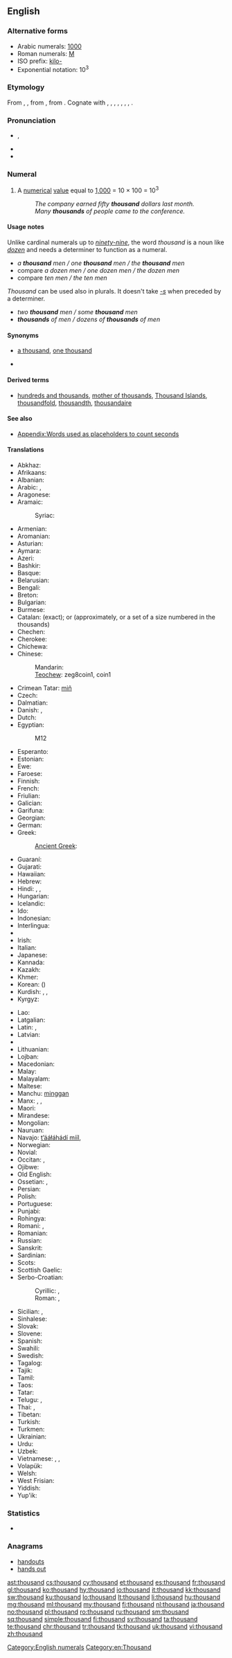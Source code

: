==English==

===Alternative forms===
* Arabic numerals: [[1000]] {{qualifier|see for numerical forms in other scripts}}
* Roman numerals: [[M]]
* ISO prefix: [[kilo-]]
* Exponential notation: 10<sup>3</sup>
<!-- Please add other numerical forms to the page for 1000 instead of here. -->

===Etymology===
From {{etyl|enm|en}} {{term|thousend|lang=enm}}, {{term|thusand|lang=enm}}, from {{etyl|ang|en}} {{term|þusend|þūsend|thousand|lang=ang}}, from {{etyl|gem-pro|en}} {{term/t|gem-pro|*þūsundī||thousand}}. Cognate with {{etyl|sco|-}} {{term|thousand||thousand|lang=sco}}, {{etyl|stq|-}} {{term|duusend||thousand|lang=stq}}, {{etyl|fy|-}} {{term|tûzen||thousand|lang=fy}}, {{etyl|nl|-}} {{term|duizend||thousand|lang=nl}}, {{etyl|de|-}} {{term|tausend||thousand|lang=de}}, {{etyl|da|-}} {{term|tusind||thousand|lang=da}}, {{etyl|sv|-}} {{term|tusen||thousand|lang=sv}}, {{etyl|is|-}} {{term|þúsund||thousand|lang=is}}.

===Pronunciation===
* {{a|UK|US}} {{IPA|/ˈθaʊ.znd/}}, {{X-SAMPA|/"TaU.znd/}}
* {{audio|en-us-thousand.ogg|Audio (US)}}
* {{hyphenation|thou|sand}}

===Numeral===
{{en-noun}}

# {{context|cardinal|lang=en}} A [[numerical]] [[value]] equal to [[1000|1,000]] = 10 &times; 100 = 10<sup>3</sup>
#: ''The company earned fifty '''thousand''' dollars last month.''
#: ''Many '''thousands''' of people came to the conference.''

====Usage notes====
Unlike cardinal numerals up to ''[[ninety-nine]]'', the word ''thousand'' is a noun like ''[[dozen]]'' and needs a determiner to function as a numeral.
* ''a '''thousand''' men / one '''thousand''' men / the '''thousand''' men''
* compare ''a dozen men / one dozen men / the dozen men''
* compare ''ten men / the ten men''
''Thousand'' can be used also in plurals. It doesn't take ''[[-s]]'' when preceded by a determiner.
* ''two '''thousand''' men / some '''thousand''' men''
* '''''thousands''' of men / dozens of '''thousands''' of men''

====Synonyms====
* {{sense|numerical}} [[a thousand]], [[one thousand]]
* {{symbolic|1000}}

====Derived terms====
* [[hundreds and thousands]], [[mother of thousands]], [[Thousand Islands]], [[thousandfold]], [[thousandth]], [[thousandaire]]

====See also====
* [[Appendix:Words used as placeholders to count seconds]]

====Translations====
{{trans-top|cardinal number 1000}}
* Abkhaz: {{t-|ab|зықы|tr=zyk̢y|sc=Cyrl}}
* Afrikaans: {{t-|af|duisend}}
* Albanian: {{t-|sq|mijë}}
* Arabic: {{t-|ar|الف|alt=أَلْف|tr=ʾalf}}, {{t-|ar|١٠٠٠}}
* Aragonese: {{t-|an|mil}}
* Aramaic: {{tø|arc|אלפא|tr=’alpā’|m}}
*: Syriac: {{tø|arc|ܐܠܦܐ|tr=’alpā’|m}}
* Armenian: {{t+|hy|հազար|tr=hazar}}
* Aromanian: {{t-|rup|njilje}}
* Asturian: {{t+|ast|mil}}
* Aymara: {{t-|ay|waranqa}}
* Azeri: {{t+|az|min}}
* Bashkir: {{tø|ba|мең|sc=Cyrl}}
* Basque: {{t+|eu|mila}}
* Belarusian: {{t-|be|тысяча|f|tr=týsjača}}
* Bengali: {{t-|bn|হাজার|tr=hajar|sc=Beng}}
* Breton: {{t+|br|mil}}
* Bulgarian: {{t-|bg|хиляда|f|tr=hiljada}}
* Burmese: {{t-|my|တထောင်|tr=tăhtaung|sc=Mymr}}
* Catalan: {{t+|ca|mil}} (exact); {{t-|ca|miler}} or {{t-|ca|milenar}} (approximately, or a set of a size numbered in the thousands)
* Chechen: {{tø|ce|эзар|tr=ezar}}
* Cherokee: {{t-|chr|ᎠᎦᏴᎵ|tr=agayvli|sc=Cher}}
* Chichewa: {{tø|ny|chikwi chimodzi}}
* Chinese:
*: Mandarin: {{t-|cmn|千|tr=qiān|sc=Hani}}
*: [[Teochew]]: zeg8coin1, coin1
* Crimean Tatar: [[miñ#Crimean Tatar|miñ]]
* Czech: {{t+|cs|tisíc|m}}
* Dalmatian: {{tø|dlm|mel}}
* Danish: {{t-|da|tusinde}}, {{t+|da|tusind}}
* Dutch: {{t+|nl|duizend|f}}
* Egyptian:
*:{{tø|egy|ḫ3|sc=Egyp}}
*:<hiero>M12</hiero>
* Esperanto: {{t-|eo|mil}}
* Estonian: {{t+|et|tuhat}}
* Ewe: {{tø|ee|akpe}}
* Faroese: {{t-|fo|túsund}}
* Finnish: {{t+|fi|tuhat}}
* French: {{t+|fr|mille|m}}
* Friulian: {{tø|fur|mil}}
* Galician: {{t+|gl|mil}}
* Garifuna: {{tø|cab|milu}}
* Georgian: {{t+|ka|ათასი|tr=at’asi|sc=Geor}}
* German: {{t+|de|tausend|n}}
* Greek: {{t+|el|χίλια|n|tr=chília}}
*: [[Ancient Greek]]: {{tø|grc|χίλιοι|tr=khilioi|sc=polytonic}}
* Guaraní: {{t-|gn|su}}
* Gujarati: {{t-|gu|હજાર|tr=hajāra|sc=Gujr}}
* Hawaiian: {{tø|haw|kaukani}}
* Hebrew: {{t+|he|אלף|tr=élef}}
* Hindi: {{t+|hi|हज़ार|m|tr=hazār}}, {{t-|hi|सहस्र|tr=sahasra}}, {{t-|hi|१०००}}
* Hungarian: {{t+|hu|ezer}}
* Icelandic: {{t+|is|þúsund|n}}
* Ido: {{t+|io|mil}}
* Indonesian: {{t+|id|ribu}}
* Interlingua: {{t-|ia|mille}}
* {{trreq|ie}}
* Irish: {{t+|ga|míle}}
* Italian: {{t+|it|mille|m}}
* Japanese: {{t+|ja|千|tr=せん, sen}}
* Kannada: {{t+|kn|ಸಾವಿರ|tr=sāvir|sc=Knda}}
* Kazakh: {{t|kk|мың|tr=mıñ|sc=Cyrl}}
* Khmer: {{t-|km|មួយពាន់|tr=muoy ponn|sc=Khmr}}
* Korean: {{t+|ko|천|tr=cheon|sc=Hang}} ({{t+|ko|千|sc=Hani}})
* Kurdish: {{t+|ku|hezar}}, {{t+|ku|hizar}}, {{t+|ku|هه‌زار}}
* Kyrgyz: {{t-|ky|миң|tr=miñ|sc=Cyrl}}
{{trans-mid}}
* Lao: {{t-|lo|ພັນ|tr=pʰán|sc=Laoo}}
* Latgalian: {{tø|ltg|tyukstūša}}
* Latin: {{t+|la|mille|alt=mīlle}}, {{t+|la|milia|alt=mīlia}}
* Latvian: {{t-|lv|tūkstotis}}
* {{trreq|lij}}
* Lithuanian: {{t+|lt|tūkstantis|m}}
* Lojban: {{t-|jbo|ki'o}}
* Macedonian: {{t+|mk|илјада|f|tr=íljada}}
* Malay: {{t-|ms|ribu}}
* Malayalam: {{t+|ml|ആയിരം|tr=āyiraṁ|sc=Mlym}}
* Maltese: {{t-|mt|elf}}
* Manchu: [[minggan]]
* Manx: {{t-|gv|jeih keead}}, {{t-|gv|milley}}, {{t-|gv|thousane}}
* Maori: {{t-|mi|mano}}
* Mirandese: {{tø|mwl|mil}}
* Mongolian: {{t-|mn|мянга|tr=mjanga|sc=Cyrl}}
* Nauruan: {{t-|na|araña}}
* Navajo: [[tʼááłáhádí mííl]], {{tø|nv|mííl}}
* Norwegian: {{t+|no|tusen}}
* Novial: {{tø|nov|mil}}
* Occitan: {{t-|oc|mil}}, {{t-|oc|mila}}
* Ojibwe: {{tø|oj|ingodosagoons}}
* Old English: {{t-|ang|þusend|alt=þūsend}}
* Ossetian: {{tø|os|мин|tr=min|sc=Cyrl}}, {{tø|os|æрзæ|tr=ærzæ|sc=Cyrl}}
* Persian: {{t+|fa|هزار|alt=هِزار|tr=hezâr}}
* Polish: {{t+|pl|tysiąc|m}}
* Portuguese: {{t+|pt|mil}}
* Punjabi: {{t-|pa|ਹਜ਼ਾਰ|tr=hazār|sc=Guru}}
* Rohingya: {{tø|rhg|ázar}}
* Romani: {{tø|rom|bari}}, {{tø|rom|бари}}
* Romanian: {{t+|ro|mie|f}}
* Russian: {{t+|ru|тысяча|f|tr=týsjača}}
* Sanskrit: {{t-|sa|सहस्र|tr=sahasra}}
* Sardinian: {{t-|sc|mila}}
* Scots: {{tø|sco|thousant}}
* Scottish Gaelic: {{t-|gd|mìle}}
* Serbo-Croatian:
*: Cyrillic: {{t-|sh|тисућа|f|sc=Cyrl}}, {{t-|sh|хиљада|f|sc=Cyrl}}
*: Roman: {{t-|sh|tisuća|f}}, {{t-|sh|hiljada|f}}
* Sicilian: {{t+|scn|milli}}, {{t+|scn|middi}}
* Sinhalese: {{t+|si|දහස|tr=dhahasa|sc=Sinh}}
* Slovak: {{t-|sk|tisíc|m}}
* Slovene: {{t+|sl|tisoč|alt=tísoč|m}}
* Spanish: {{t+|es|mil|m}}
* Swahili: {{t+|sw|elfu}}
* Swedish: {{t+|sv|tusen}}
* Tagalog: {{t-|tl|libo}}
* Tajik: {{t-|tg|ҳазор|tr=hazor|sc=Cyrl}}
* Tamil: {{t+|ta|ஆயிரம்|tr=āyiram}}
* Taos: {{tø|twf|mílą}}
* Tatar: {{t+|tt|мең|tr=meñ|sc=Cyrl}}
* Telugu: {{t+|te|వెయ్యి|tr=veyyi}}, {{t-|te|వేయి|tr=vēyi}}
* Thai: {{t-|th|พัน|tr=pan}}, {{t-|th|๑๐๐๐}}
* Tibetan: {{t-|bo|སྟོང|tr=stong|sc=Tibt}}
* Turkish: {{t+|tr|bin}}
* Turkmen: {{t+|tk|müň}}
* Ukrainian: {{t+|uk|тисяча|f|tr=týsjača}}
* Urdu: {{t-|ur|ہزار|m|tr=hazār}}
* Uzbek: {{t-|uz|ming}}
* Vietnamese: {{t-|vi|một nghìn}}, {{t+|vi|ngàn}}, {{t+|vi|nghìn}}
* Volapük: {{t+|vo|mil}}
* Welsh: {{t+|cy|mil}}
* West Frisian: {{t-|fy|tûzen}}
* Yiddish: {{t-|yi|טויזנט|m|tr=toyznt}}
* Yup'ik: {{tø|ems|tiisiqaq}}
{{trans-bottom}}

===Statistics===
* {{rank|king|nature|answered|363|thousand|looking|John|hour}}

===Anagrams===
* [[handouts#English|handouts]]
* [[hands out#English|hands out]]

[[Category:English numerals]]
[[Category:en:Thousand]]

[[ast:thousand]]
[[cs:thousand]]
[[cy:thousand]]
[[et:thousand]]
[[es:thousand]]
[[fr:thousand]]
[[gl:thousand]]
[[ko:thousand]]
[[hy:thousand]]
[[io:thousand]]
[[it:thousand]]
[[kk:thousand]]
[[sw:thousand]]
[[ku:thousand]]
[[lo:thousand]]
[[lt:thousand]]
[[li:thousand]]
[[hu:thousand]]
[[mg:thousand]]
[[ml:thousand]]
[[my:thousand]]
[[fj:thousand]]
[[nl:thousand]]
[[ja:thousand]]
[[no:thousand]]
[[pl:thousand]]
[[ro:thousand]]
[[ru:thousand]]
[[sm:thousand]]
[[sq:thousand]]
[[simple:thousand]]
[[fi:thousand]]
[[sv:thousand]]
[[ta:thousand]]
[[te:thousand]]
[[chr:thousand]]
[[tr:thousand]]
[[tk:thousand]]
[[uk:thousand]]
[[vi:thousand]]
[[zh:thousand]]